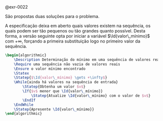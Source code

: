 <!-- Mínimo em uma sequência de reais -->
::: {#sol-0022}
@exr-0022

São propostas duas soluções para o problema.

A especificação deixa em aberto quais valores existem na sequência, os quais podem ser tão pequenos ou tão grandes quanto possível. Desta forma, a versão seguinte opta por iniciar a variável $\Id{valor\_mínimo}$ com $+\infty$, forçando a primeira substituição logo no primeiro valor da sequência.

```latex {.pseudocode}
\begin{algorithmic}
    \Description Determinação do mínimo em uma sequência de valores reais
    \Require uma sequência não vazia de valores reais
    \Ensure o valor mínimo encontrado
    \Statex
    \Statep{$\Id{valor\_mínimo} \gets +\infty$}
    \While{ainda há valores na sequência de entrada}
        \Statep{Obtenha um valor $v$}
        \If{$v$ menor que \Id{valor\_mínimo}}
            \Statep{Atualize \Id{valor\_mínimo} com o valor de $v$}
        \EndIf
    \EndWhile
    \Statep{Apresente \Id{valor\_mínimo}}
\end{algorithmic}
```
:::